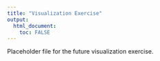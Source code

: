```yaml
---
title: "Visualization Exercise"
output:
  html_document:
    toc: FALSE
---
```


Placeholder file for the future visualization exercise.
